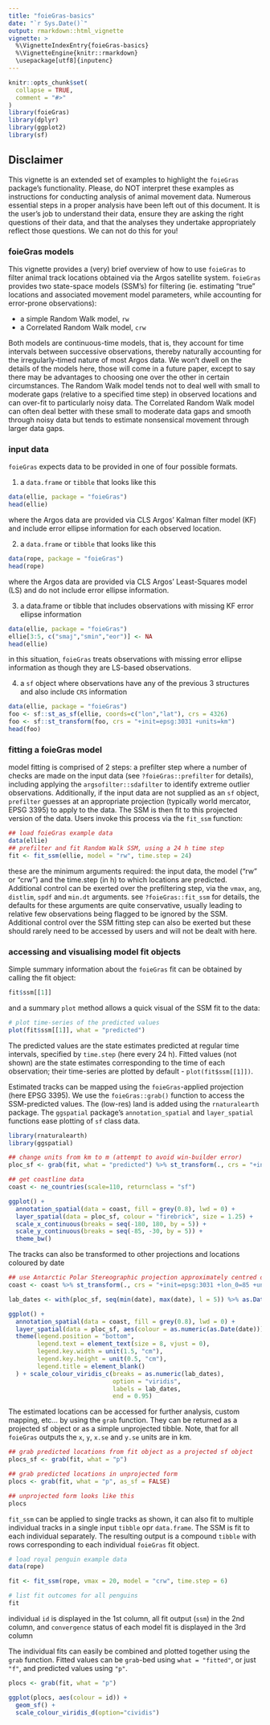```yaml
---
title: "foieGras-basics"
date: "`r Sys.Date()`"
output: rmarkdown::html_vignette
vignette: >
  %\VignetteIndexEntry{foieGras-basics}
  %\VignetteEngine{knitr::rmarkdown}
  \usepackage[utf8]{inputenc}
---
```


```r
knitr::opts_chunk$set(
  collapse = TRUE,
  comment = "#>"
)
library(foieGras)
library(dplyr)
library(ggplot2)
library(sf)
```

## Disclaimer
This vignette is an extended set of examples to highlight the `foieGras` package's functionality. Please, do NOT interpret these examples as instructions for conducting analysis of animal movement data. Numerous essential steps in a proper analysis have been left out of this document. It is the user's job to understand their data, ensure they are asking the right questions of their data, and that the analyses they undertake appropriately reflect those questions. We can not do this for you!

### foieGras models
This vignette provides a (very) brief overview of how to use `foieGras` to filter animal track locations obtained via the Argos satellite system. `foieGras` provides two state-space models (SSM's) for filtering (ie. estimating "true" locations and associated movement model parameters, while accounting for error-prone observations):  

- a simple Random Walk model, `rw`
- a Correlated Random Walk model, `crw`  

Both models are continuous-time models, that is, they account for time intervals between successive observations, thereby naturally accounting for the irregularly-timed nature of most Argos data. We won't dwell on the details of the models here, those will come in a future paper, except to say there may be advantages to choosing one over the other in certain circumstances. The Random Walk model tends not to deal well with small to moderate gaps (relative to a specified time step) in observed locations and can over-fit to particularly noisy data. The Correlated Random Walk model can often deal better with these small to moderate data gaps and smooth through noisy data but tends to estimate nonsensical movement through larger data gaps.

### input data
`foieGras` expects data to be provided in one of four possible formats.

1) a `data.frame` or `tibble` that looks like this
```r
data(ellie, package = "foieGras")
head(ellie)
```
where the Argos data are provided via CLS Argos' Kalman filter model (KF) and include error ellipse information for each observed location.  

2) a `data.frame` or `tibble` that looks like this
```r
data(rope, package = "foieGras")
head(rope)
```
where the Argos data are provided via CLS Argos' Least-Squares model (LS) and do not include error ellipse information.

3) a data.frame or tibble that includes observations with missing KF error ellipse information
```r
data(ellie, package = "foieGras")
ellie[3:5, c("smaj","smin","eor")] <- NA
head(ellie)
```
in this situation, `foieGras` treats observations with missing error ellipse information as though they are LS-based observations.

4) a `sf` object where observations have any of the previous 3 structures and also include `CRS` information
```r
data(ellie, package = "foieGras")
foo <- sf::st_as_sf(ellie, coords=c("lon","lat"), crs = 4326) 
foo <- sf::st_transform(foo, crs = "+init=epsg:3031 +units=km")
head(foo)
```

### fitting a foieGras model
model fitting is comprised of 2 steps: a prefilter step where a number of checks are made on the input data (see `?foieGras::prefilter` for details), including applying the `argsofilter::sdafilter` to identify extreme outlier observations. Additionally, if the input data are not supplied as an `sf` object, `prefilter` guesses at an appropriate projection (typically world mercator, EPSG 3395) to apply to the data. The SSM is then fit to this projected version of the data. Users invoke this process via the `fit_ssm` function:
```r
## load foieGras example data
data(ellie)
## prefilter and fit Random Walk SSM, using a 24 h time step
fit <- fit_ssm(ellie, model = "rw", time.step = 24)
```
these are the minimum arguments required: the input data, the model ("rw" or "crw") and the time.step (in h) to which locations are predicted. Additional control can be exerted over the prefiltering step, via the `vmax`, `ang`, `distlim`, `spdf` and `min.dt` arguments. see `?foieGras::fit_ssm` for details, the defaults for these arguments are quite conservative, usually leading to relative few observations being flagged to be ignored by the SSM. Additional control over the SSM fitting step can also be exerted but these should rarely need to be accessed by users and will not be dealt with here.

### accessing and visualising model fit objects
Simple summary information about the `foieGras` fit can be obtained by calling the fit object:
```r
fit$ssm[[1]]
```
and a summary `plot` method allows a quick visual of the SSM fit to the data:
```r
# plot time-series of the predicted values
plot(fit$ssm[[1]], what = "predicted")
```
The predicted values are the state estimates predicted at regular time intervals, specified by `time.step` (here every 24 h). Fitted values (not shown) are the state estimates corresponding to the time of each observation; their time-series are plotted by default - `plot(fit$ssm[[1]])`.

Estimated tracks can be mapped using the `foieGras`-applied projection (here EPSG 3395). We use the `foieGras::grab()` function to access the SSM-predicted values. The (low-res) land is added using the `rnaturalearth` package. The `ggspatial` package's `annotation_spatial` and `layer_spatial` functions ease plotting of `sf` class data.
```r
library(rnaturalearth)
library(ggspatial)

## change units from km to m (attempt to avoid win-builder error)
ploc_sf <- grab(fit, what = "predicted") %>% st_transform(., crs = "+init=epsg:3395 +units=m")

## get coastline data
coast <- ne_countries(scale=110, returnclass = "sf") 

ggplot() +
  annotation_spatial(data = coast, fill = grey(0.8), lwd = 0) +
  layer_spatial(data = ploc_sf, colour = "firebrick", size = 1.25) +
  scale_x_continuous(breaks = seq(-180, 180, by = 5)) +
  scale_y_continuous(breaks = seq(-85, -30, by = 5)) +
  theme_bw()
```

The tracks can also be transformed to other projections and locations coloured by date
```r
## use Antarctic Polar Stereographic projection approximately centred on the track midpoint
coast <- coast %>% st_transform(., crs = "+init=epsg:3031 +lon_0=85 +units=m")

lab_dates <- with(ploc_sf, seq(min(date), max(date), l = 5)) %>% as.Date()

ggplot() +
  annotation_spatial(data = coast, fill = grey(0.8), lwd = 0) +
  layer_spatial(data = ploc_sf, aes(colour = as.numeric(as.Date(date))), size = 1.25) + 
  theme(legend.position = "bottom", 
        legend.text = element_text(size = 8, vjust = 0), 
        legend.key.width = unit(1.5, "cm"),
        legend.key.height = unit(0.5, "cm"),
        legend.title = element_blank()
  ) + scale_colour_viridis_c(breaks = as.numeric(lab_dates), 
                             option = "viridis", 
                             labels = lab_dates, 
                             end = 0.95)
```

The estimated locations can be accessed for further analysis, custom mapping, etc... by using the `grab` function. They can be returned as a projected sf object or as a simple unprojected tibble. Note, that for all `foieGras` outputs the `x`, `y`, `x.se` and `y.se` units are in km.
```r
## grab predicted locations from fit object as a projected sf object 
plocs_sf <- grab(fit, what = "p")

## grab predicted locations in unprojected form
plocs <- grab(fit, what = "p", as_sf = FALSE)

## unprojected form looks like this
plocs
```

`fit_ssm` can be applied to single tracks as shown, it can also fit to multiple individual tracks in a single input `tibble` opr `data.frame`. The SSM is fit to each individual separately. The resulting output is a compound `tibble` with rows corresponding to each individual `foieGras` fit object. 
```r
# load royal penguin example data
data(rope)

fit <- fit_ssm(rope, vmax = 20, model = "crw", time.step = 6)

# list fit outcomes for all penguins
fit
```
individual `id` is displayed in the 1st column, all fit output (`ssm`) in the 2nd column, and `convergence` status of each model fit is displayed in the 3rd column

The individual fits can easily be combined and plotted together using the `grab` function. Fitted values can be `grab`-bed using `what = "fitted"`, or just `"f"`, and predicted values using `"p"`.
```r
plocs <- grab(fit, what = "p")

ggplot(plocs, aes(colour = id)) + 
  geom_sf() + 
  scale_colour_viridis_d(option="cividis")
```
